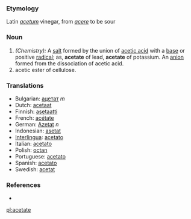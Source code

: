 ===Etymology===
Latin ''[[acetum]]'' vinegar, from ''[[acere]]'' to be sour
=== Noun ===
#''(Chemistry):'' A [[salt]] formed by the union of [[acetic acid]] with a [[base]] or positive [[radical]]; as, '''acetate''' of lead, '''acetate''' of potassium.  An [[anion]] formed from the dissociation of acetic acid.
#acetic ester of cellulose. 

=== Translations ===
* Bulgarian: [[ацетат]] ''m''
* Dutch: [[acetaat]]
* Finnish: [[asetaatti]]
* French: [[acétate]] 
* German: [[Azetat]] ''n''
* Indonesian: [[asetat]] 
* [[Interlingua]]: [[acetato]] 
* Italian: [[acetato]] 
* Polish: [[octan]]
* Portuguese: [[acetato]] 
* Spanish: [[acetato]]
* Swedish: [[acetat]]

===References===
*{{R:Webster 1913}}

[[pl:acetate]]